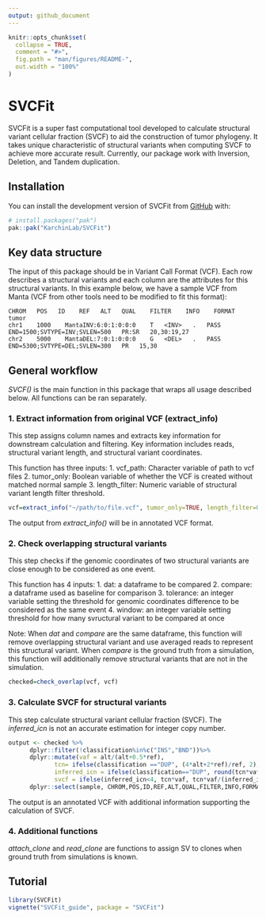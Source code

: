 ```yaml
---
output: github_document
---
```


<!-- README.md is generated from README.Rmd. Please edit that file -->

```r
knitr::opts_chunk$set(
  collapse = TRUE,
  comment = "#>",
  fig.path = "man/figures/README-",
  out.width = "100%"
)
```

# SVCFit

<!-- badges: start -->

<!-- badges: end -->

SVCFit is a super fast computational tool developed to calculate structural variant cellular fraction (SVCF) to aid the construction of tumor phylogeny. It takes unique characteristic of structural variants when computing SVCF to achieve more accurate result. Currently, our package work with Inversion, Deletion, and Tandem duplication. 

## Installation

You can install the development version of SVCFit from [GitHub](https://github.com/) with:

``` r
# install.packages("pak")
pak::pak("KarchinLab/SVCFit")
```

## Key data structure

The input of this package should be in Variant Call Format (VCF). Each row describes a structural variants and each column are the attributes for this structural variants. In this example below, we have a sample VCF from Manta (VCF from other tools need to be modified to fit this format):

<!-- ```{r,echo = FALSE}  example_vcf=data.frame(CHROM=c("chr1","chr2"), POS=c(1000, 5000), ID=c("MantaINV:6:0:1:0:0:0","MantaDEL:7:0:1:0:0:0"), REF=c("T","G"), ALT=c("<INV>","<DEL>"), QUAL=c(".","."), FILTER=c("PASS","PASS"),INFO=c("END=1500;SVTYPE=INV;SVLEN=500","END=5300;SVTYPE=DEL;SVLEN=300"), FORMAT=c("PR:SR","PR"),tumor=c("20,30:19,27", "15,30")) # example_vcf #` -->

<!-- ``` -->

```         
CHROM   POS   ID    REF   ALT   QUAL    FILTER    INFO    FORMAT    tumor
chr1    1000    MantaINV:6:0:1:0:0:0    T   <INV>   .   PASS    END=1500;SVTYPE=INV;SVLEN=500   PR:SR   20,30:19,27
chr2    5000    MantaDEL:7:0:1:0:0:0    G   <DEL>   .   PASS    END=5300;SVTYPE=DEL;SVLEN=300   PR   15,30
```

## General workflow

*SVCF()* is the main function in this package that wraps all usage described below. All functions can be ran separately.

### 1. Extract information from original VCF (extract_info)

This step assigns column names and extracts key information for downstream calculation and filtering. Key information includes reads, structural variant length, and structural variant coordinates.

This function has three inputs: 1. vcf_path: Character variable of path to vcf files 2. tumor_only: Boolean variable of whether the VCF is created without matched normal sample 3. length_filter: Numeric variable of structural variant length filter threshold.

``` r
vcf=extract_info("~/path/to/file.vcf", tumor_only=TRUE, length_filter=0)
```

The output from *extract_info()* will be in annotated VCF format.

### 2. Check overlapping structural variants

This step checks if the genomic coordinates of two structural variants are close enough to be considered as one event.

This function has 4 inputs: 1. dat: a dataframe to be compared 2. compare: a dataframe used as baseline for comparison 3. tolerance: an integer variable setting the threshold for genomic coordinates difference to be considered as the same event 4. window: an integer variable setting threshold for how many svructural variant to be compared at once

Note: When *dat* and *compare* are the same dataframe, this function will remove overlapping structural variant and use averaged reads to represent this structural variant. When *compare* is the ground truth from a simulation, this function will additionally remove structural variants that are not in the simulation.

``` r
checked=check_overlap(vcf, vcf)
```

### 3. Calculate SVCF for structural variants

This step calculate structural variant cellular fraction (SVCF). The *inferred_icn* is not an accurate estimation for integer copy number.

```r
output <- checked %>%
      dplyr::filter(!classification%in%c("INS","BND"))%>%
      dplyr::mutate(vaf = alt/(alt+0.5*ref),
             tcn= ifelse(classification =="DUP", (4*alt+2*ref)/ref, 2),
             inferred_icn = ifelse(classification=="DUP", round(tcn*vaf+2),2),
             svcf = ifelse(inferred_icn<4, tcn*vaf, tcn*vaf/(inferred_icn-2)))%>%
      dplyr::select(sample, CHROM,POS,ID,REF,ALT,QUAL,FILTER,INFO,FORMAT,tumor,classification,pos2,vaf,tcn,inferred_icn,svcf)

```

The output is an annotated VCF with additional information supporting the calculation of SVCF.

### 4. Additional functions

*attach_clone* and *read_clone* are functions to assign SV to clones when ground truth from simulations is known.


## Tutorial
```r
library(SVCFit)
vignette("SVCFit_guide", package = "SVCFit")
```
